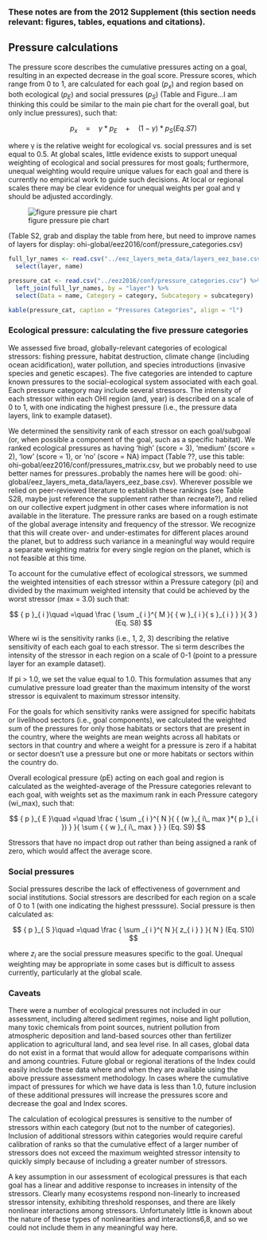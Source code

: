 ### These notes are from the 2012 Supplement (this section needs relevant: figures, tables, equations and citations).

## Pressure calculations

The pressure score describes the cumulative pressures acting on a goal, resulting in an expected decrease in the goal score.  Pressure scores, which range from 0 to 1, are calculated for each goal ($p_{x}$) and region based on both ecological ($p_{E}$) and social pressures ($p_{S}$) (Table and Figure...I am thinking this could be similar to the main pie chart for the overall goal, but only inclue pressures), such that:

$$
{ p }_{ x }\quad =\quad \gamma *{ p }_{ E }\quad +\quad (1-\gamma )*{ p }_{ S } (Eq. S7)
$$

where γ is the relative weight for ecological vs. social pressures and is set equal to 0.5. At global scales, little evidence exists to support unequal weighting of ecological and social pressures for most goals; furthermore, unequal weighting would require unique values for each goal and there is currently no empirical work to guide such decisions. At local or regional scales there may be clear evidence for unequal weights per goal and γ should be adjusted accordingly.

![figure pressure pie chart](https://docs.google.com/drawings/d/1kRFHH5Ss7H82m8EVi-zre2-LfWK54PkgPFUVR8ILxto/pub?w=960&h=720)

(Table S2, grab and display the table from here, but need to improve names of layers for display: ohi-global/eez2016/conf/pressure_categories.csv)

```r
full_lyr_names <- read.csv("../eez_layers_meta_data/layers_eez_base.csv") %>% 
  select(layer, name)

pressure_cat <- read.csv("../eez2016/conf/pressure_categories.csv") %>% 
  left_join(full_lyr_names, by = "layer") %>% 
  select(Data = name, Category = category, Subcategory = subcategory)

kable(pressure_cat, caption = "Pressures Categories", align = "l")

```

### Ecological pressure: calculating the five pressure categories
We assessed five broad, globally-relevant categories of ecological stressors: fishing pressure, habitat destruction, climate change (including ocean acidification), water pollution, and species introductions (invasive species and genetic escapes). The five categories are intended to capture known pressures to the social-ecological system associated with each goal. Each pressure category may include several stressors. The intensity of each stressor within each OHI region (and, year) is described on a scale of 0 to 1, with one indicating the highest pressure (i.e., the pressure data layers, link to example dataset).

We determined the sensitivity rank of each stressor on each goal/subgoal (or, when possible a component of the goal, such as a specific habitat).  We ranked ecological pressures as having ‘high’ (score = 3), ‘medium’ (score = 2), ‘low’ (score = 1), or 'no' (score = NA) impact (Table ??, use this table: ohi-gobal/eez2016/conf/pressures_matrix.csv, but we probably need to use better names for pressures..probably the names here will be good: ohi-global/eez_layers_meta_data/layers_eez_base.csv). Wherever possible we relied on peer-reviewed literature to establish these rankings (see Table S28, maybe just reference the supplement rather than recreate?), and relied on our collective expert judgment in other cases where information is not available in the literature.  The pressure ranks are based on a rough estimate of the global average intensity and frequency of the stressor. We recognize that this will create over- and under-estimates for different places around the planet, but to address such variance in a meaningful way would require a separate weighting matrix for every single region on the planet, which is not feasible at this time.

To account for the cumulative effect of ecological stressors, we summed the weighted intensities of each stressor within a Pressure category (pi) and divided by the maximum weighted intensity that could be achieved by the worst stressor (max = 3.0) such that:

$$
{ p }_{ i }\quad =\quad \frac { \sum _{ i }^{ M }{ { w }_{ i }{ s }_{ i } }  }{ 3 } (Eq. S8)
$$

Where wi is the sensitivity ranks (i.e., 1, 2, 3) describing the relative sensitivity of each each goal to each stressor.  The si term describes the intensity of the stressor in each region on a scale of 0-1 (point to a pressure layer for an example dataset).  

If pi > 1.0, we set the value equal to 1.0. This formulation assumes that any cumulative pressure load greater than the maximum intensity of the worst stressor is equivalent to maximum stressor intensity.

For the goals for which sensitivity ranks were assigned for specific habitats or livelihood sectors (i.e., goal components), we calculated the weighted sum of the pressures for only those habitats or sectors that are present in the country, where the weights are mean weights across all habitats or sectors in that country and where a weight for a pressure is zero if a habitat or sector doesn't use a pressure but one or more habitats or sectors within the country do.


Overall ecological pressure (pE) acting on each goal and region is  calculated as the weighted-average of the Pressure categories relevant to each goal, with weights set as the maximum rank in each Pressure category
(wi_max), such that:

$$
{ p }_{ E }\quad =\quad \frac { \sum _{ i }^{ N }{ { (w }_{ i\_ max }*{ p }_{ i }) }  }{ \sum { { w }_{ i\_ max } }  }  (Eq. S9)
$$

Stressors that have no impact drop out rather than being assigned a rank of zero, which would affect the average score.


### Social pressures

Social pressures describe the lack of effectiveness of government and social institutions.  Social stressors are described for each region on a scale of 0 to 1 (with one indicating the highest presssure). Social pressure is then calculated as:

$$
{ p }_{ S }\quad =\quad \frac { \sum _{ i }^{ N }{ z_{ i } }  }{ N } (Eq. S10)
$$

where $z_{i}$ are the social pressure measures specific to the goal. Unequal weighting may be appropriate in some cases but is difficult to assess currently, particularly at the global scale. 


### Caveats


There were a number of ecological pressures not included in our assessment, including altered sediment regimes, noise and light pollution, many toxic chemicals from point sources, nutrient pollution from atmospheric deposition and land-based sources other than fertilizer application to agricultural land, and sea level rise. In all cases, global data do not exist in a format that would allow for adequate comparisons within and among countries. Future global or regional iterations of the Index could easily include these data where and when they are available using the above pressure assessment methodology. In cases where the cumulative impact of pressures for which we have data is less than 1.0, future inclusion of these additional pressures will increase the pressures score and decrease the goal and Index scores.

The calculation of ecological pressures is sensitive to the number of stressors within each category (but not to the number of categories). Inclusion of additional stressors within categories would require careful calibration of ranks so that the cumulative effect of a larger number of
stressors does not exceed the maximum weighted stressor intensity to quickly simply because of including a greater number of stressors.

A key assumption in our assessment of ecological pressures is that each goal has a linear and additive response to increases in intensity of the stressors. Clearly many ecosystems respond non-linearly to increased stressor intensity, exhibiting threshold responses, and there are likely nonlinear interactions among stressors. Unfortunately little is known about the nature of these types of nonlinearities and interactions6,8, and so we could not include them in any meaningful way here.